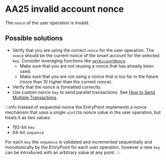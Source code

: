 # AA25 invalid account nonce

The `nonce` of the user operation is invalid. 

## Possible solutions

- Verify that you are using the correct `nonce` for the user operation. The `nonce` should be the current nonce of the smart account for the selected `key`. Consider leveraging functions like [`getAccountNonce`](/permissionless/reference/public-actions/getAccountNonce).
  - Make sure that you are not reusing a nonce that has already been used.
  - Make sure that you are not using a nonce that is too far in the future (more than 10 higher than the current nonce). 
- Verify that the nonce is formatted correctly.
- Use custom nonce `key` to send parallel transactions. See [How to Send Multiple Transactions](/permissionless/parallel-transactions#sending-multiple-transactions-in-parallel).

:::info
Instead of sequential nonce the EntryPoint implements a nonce mechanism that uses a single `uint256` nonce value in the user operation, but treats it as two values:
- 192-bit `key`
- 64-bit `sequence`

For each `key` the `sequence` is validated and incremented sequentially and monotonically by the EntryPoint for each user operation, however a new `key` can be introduced with an arbitrary value at any point.
:::
